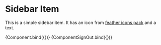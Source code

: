 
<Meta title="Elements/Sidebar Item" component={SidebarItem} />

# Sidebar Item

This is a simple sidebar item. It has an icon from [feather icons pack](https://feathericons.com/) and a text.



<Canvas>
  <Story
    name="Default"
    args={{
      icon: "pie-chart",
      text: "Dasboard",
      url: "/dashboard",
    }}
  >
    {Component.bind({})}
  </Story>
  <Story
    name="Sign Out"
    args={{
      icon: "log-out",
      text: "Sign Out",
      url: "/dashboard",
    }}
  >
    {ComponentSignOut.bind({})}
  </Story>
</Canvas>
